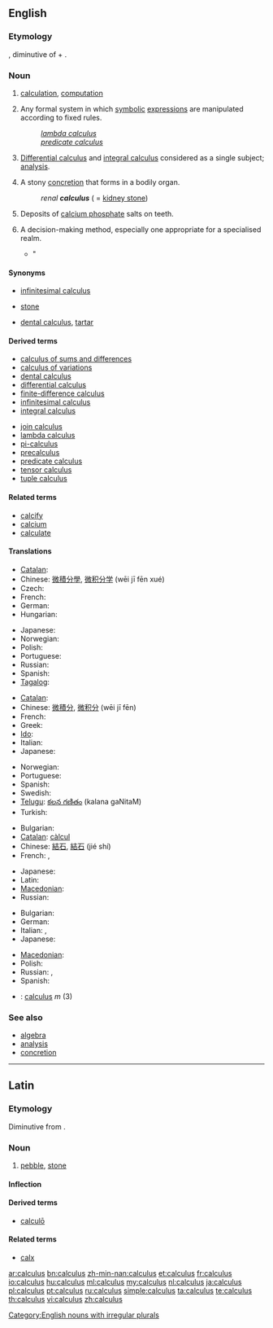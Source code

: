 {{wikipedia|dab=calculus (disambiguation)|calculus}}
==English==

===Etymology===
{{etyl|la}} {{term|calculus||a latin word meaning pebble or stone used for counting|lang=la}}, diminutive of {{term|calx||limestone|lang=la}} + {{term|-ulus|lang=la}}.

===Noun===
{{wikipedia}}
{{en-noun|calculi|pl2=calculuses|-}}

# {{dated|countable}} [[calculation]], [[computation]]
# {{countable|mathematics}} Any formal system in which [[symbolic]] [[expression]]s are manipulated according to fixed rules.
#: ''[[lambda calculus]]''
#: ''[[predicate calculus]]''
# {{uncountable|mathematics}} [[differential calculus|Differential calculus]] and [[integral calculus]] considered as a single subject; [[analysis]].
# {{countable|medicine}} A stony [[concretion]] that forms in a bodily organ.
#: ''renal '''calculus''''' ( = [[kidney stone]])
# {{uncountable|dentistry}} Deposits of [[calcium phosphate]] salts on teeth.
# {{countable}} A decision-making method, especially one appropriate for a specialised realm.
#* {{quote-news|title=Cameron calls for bankers’ ‘day of reckoning’|work=Financial Times|date=Dec 16|year=2008|passage=The Tory leader refused to state how many financiers he thought should end up in jail, saying: “There is not some simple '''calculus'''.}}"

====Synonyms====
* {{i-c|in analysis}} [[infinitesimal calculus]]
* {{i-c|in medicine}} [[stone]]
* {{i-c|in dentistry}} [[dental calculus]], [[tartar]]

====Derived terms====
<!--see Wikipedia for definitions-->
{{top2}}
* [[calculus of sums and differences]]
* [[calculus of variations]]
* [[dental calculus]]
* [[differential calculus]]
* [[finite-difference calculus]]
* [[infinitesimal calculus]]
* [[integral calculus]]
{{mid2}}
* [[join calculus]]
* [[lambda calculus]]
* [[pi-calculus]]
* [[precalculus]]
* [[predicate calculus]]
* [[tensor calculus]]
* [[tuple calculus]]
{{bottom}}

====Related terms====
* [[calcify]]
* [[calcium]]
* [[calculate]]

====Translations====
{{trans-top|formal mathematical system}}
* [[Catalan]]: {{t+|ca|càlcul|m}}
* Chinese: [[微積分學]], [[微积分学]] (wēi jī fēn xué)
* Czech: {{t+|cs|počet|m}}
* French: {{t+|fr|calcul|m}}
* German: {{t+|de|Kalkül|m}}
* Hungarian: {{t+|hu|kalkulus}}
{{trans-mid}}
* Japanese: {{t-|ja|微積分学|tr=bisekibungaku}}
* Norwegian: {{t|no|beregning|m+f}}
* Polish: {{t+|pl|rachunek|m}}
* Portuguese: {{t+|pt|cálculo}}
* Russian: {{t|ru|счисление|n}}
* Spanish: {{t+|es|cálculo|m}}
* [[Tagalog]]: {{t-|tl|tayahan|xs=Tagalog}}
{{trans-bottom}}

{{trans-top|differential calculus and integral calculus considered as a single subject}}
* [[Catalan]]: {{t+|ca|càlcul|m}}
* Chinese: [[微積分]], [[微积分]] (wēi jī fēn)
* French: {{t+|fr|calcul|m}}
* Greek: {{t+|el|λογισμός|m}}
* [[Ido]]: {{t+|io|kalkulo|xs=Ido}}
* Italian: {{t-|it|calcolo|it|m}}
* Japanese: {{t+|ja|微積分|tr=bisekibun}}
{{trans-mid}}
* Norwegian: {{t+|no|matematikk|m}}
* Portuguese: {{t+|pt|cálculo|m}}
* Spanish: {{t+|es|cálculo diferencial|m}}
* Swedish: {{t+|sv|analys|c}}
* [[Telugu]]: [[కలన గణితం]] (kalana gaNitaM)
* Turkish: {{t+|tr|kalkülüs}}
{{trans-bottom}}

{{trans-top|stony concretion in an organ}}
* Bulgarian: {{t+|bg|камък|m}}
* [[Catalan]]: [[càlcul]] {{m}}
* Chinese: [[結石]], [[結石]] (jié shí)
* French: {{t+|fr|calcul|m}}, {{t+|fr|lithiase|f}}
{{trans-mid}}
* Japanese: {{t-|ja|結石|tr=kesseki}}
* Latin: {{t-|la|lapillus|m}}
* [[Macedonian]]: {{t-|mk|камен|m|tr=kámen}}
* Russian: {{t+|ru|камень}}
{{trans-bottom}}

{{trans-top|deposits on teeth}}
* Bulgarian: {{t|bg|зъбен камък}}
* German: {{t+|de|Zahnstein|m}}
* Italian: {{t-|it|tartaro|m}}, {{t+|it|tartaro dentario|m}}
* Japanese: {{t-|ja|歯石|tr=shiseki|sc=Japan}}
{{trans-mid}}
* [[Macedonian]]: {{t|mk|забен камен|m|tr=záben kámen}}
* Polish: {{t+|pl|kamień nazębny|m}}
* Russian: {{t|ru|зубной камень|m}},  {{t|ru|зубной налёт|m}}
* Spanish: {{t+|es|sarro|m}}
{{trans-bottom}}

<!--Remove this section once all of the translations below have been moved into the tables above.-->
{{checktrans-top}}
* {{ttbc|Latin}}: [[calculus#Latin|calculus]] ''m'' (3)
{{trans-bottom}}

===See also===
* [[algebra]]
* [[analysis]]
* [[concretion]]

[[Category:English nouns with irregular plurals]]

----

==Latin==

===Etymology===
Diminutive from {{suffix|calx|ulus|gloss1=limestone, game counter|lang=la}}.

===Noun===
{{la-noun|calculus|calculi|calculī|m|second}}

# [[pebble]], [[stone]]

====Inflection====
{{la-decl-2nd|calcul}}

====Derived terms====
* [[calculo#Latin|calculō]]

====Related terms====
* [[calx]]

[[ar:calculus]]
[[bn:calculus]]
[[zh-min-nan:calculus]]
[[et:calculus]]
[[fr:calculus]]
[[io:calculus]]
[[hu:calculus]]
[[ml:calculus]]
[[my:calculus]]
[[nl:calculus]]
[[ja:calculus]]
[[pl:calculus]]
[[pt:calculus]]
[[ru:calculus]]
[[simple:calculus]]
[[ta:calculus]]
[[te:calculus]]
[[th:calculus]]
[[vi:calculus]]
[[zh:calculus]]